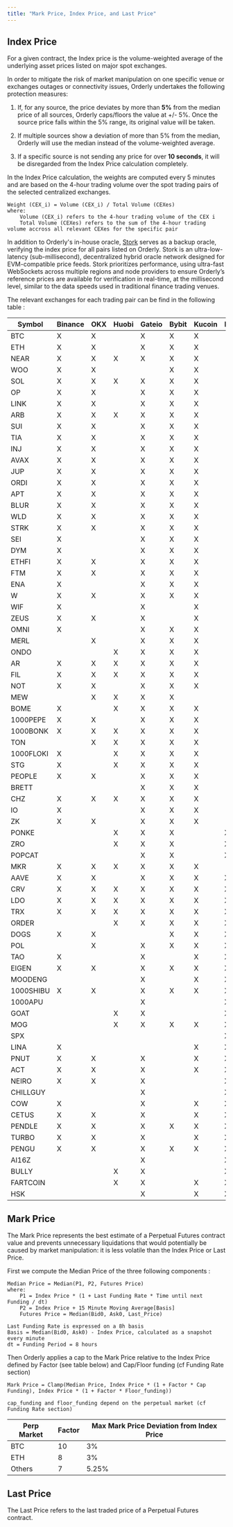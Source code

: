 ```yaml
---
title: "Mark Price, Index Price, and Last Price"
---
```


## Index Price

For a given contract, the Index price is the volume-weighted average of the underlying asset prices listed on major spot exchanges.

In order to mitigate the risk of market manipulation on one specific venue or exchanges outages or connectivity issues, Orderly undertakes the following protection measures:

1. If, for any source, the price deviates by more than **5%** from the median price of all sources, Orderly caps/floors the value at +/- 5%. Once the source price falls within the 5% range, its original value will be taken.

2. If multiple sources show a deviation of more than 5% from the median, Orderly will use the median instead of the volume-weighted average.

3. If a specific source is not sending any price for over **10 seconds**, it will be disregarded from the Index Price calculation completely.

In the Index Price calculation, the weights are computed every 5 minutes and are based on the 4-hour trading volume over the spot trading pairs of the selected centralized exchanges.

```
Weight (CEX_i) = Volume (CEX_i) / Total Volume (CEXes)
where:
    Volume (CEX_i) refers to the 4-hour trading volume of the CEX i
    Total Volume (CEXes) refers to the sum of the 4-hour trading volume accross all relevant CEXes for the specific pair
```

In addition to Orderly's in-house oracle, [Stork](https://www.stork.network/) serves as a backup oracle, verifying the index price for all pairs listed on Orderly.
Stork is an ultra-low-latency (sub-millisecond), decentralized hybrid oracle network designed for EVM-compatible price feeds. Stork prioritizes performance, using ultra-fast WebSockets across multiple regions and node providers to ensure Orderly’s reference prices are available for verification in real-time, at the millisecond level, similar to the data speeds used in traditional finance trading venues.

The relevant exchanges for each trading pair can be find in the following table :

| Symbol    | Binance | OKX | Huobi | Gateio | Bybit | Kucoin | MEXC | Bitget | BingX | Stork | Pyth |
|-----------|---------|-----|-------|--------|-------|--------|------|--------|-------|-------|------|
| BTC       | X       | X   |       | X      | X     | X      |      |        |       |       |      |
| ETH       | X       | X   |       | X      | X     | X      |      |        |       |       |      |
| NEAR      | X       | X   | X     | X      | X     | X      |      |        |       |       |      |
| WOO       | X       | X   |       |        | X     | X      |      |        |       |       |      |
| SOL       | X       | X   | X     | X      | X     | X      |      |        |       |       |      |
| OP        | X       | X   |       | X      | X     | X      |      |        |       |       |      |
| LINK      | X       | X   |       | X      | X     | X      |      |        |       |       |      |
| ARB       | X       | X   | X     | X      | X     | X      |      |        |       |       |      |
| SUI       | X       | X   |       | X      | X     | X      |      |        |       |       |      |
| TIA       | X       | X   |       | X      | X     | X      |      |        |       |       |      |
| INJ       | X       | X   |       | X      | X     | X      |      |        |       |       |      |
| AVAX      | X       | X   |       | X      | X     | X      |      |        |       |       |      |
| JUP       | X       | X   |       | X      | X     | X      |      |        |       |       |      |
| ORDI      | X       | X   |       | X      | X     | X      |      |        |       |       |      |
| APT       | X       | X   |       | X      | X     | X      |      |        |       |       |      |
| BLUR      | X       | X   |       | X      | X     | X      |      |        |       |       |      |
| WLD       | X       | X   |       | X      | X     | X      |      |        |       |       |      |
| STRK      | X       | X   |       | X      | X     | X      |      |        |       |       |      |
| SEI       | X       |     |       | X      | X     | X      |      |        |       |       |      |
| DYM       | X       |     |       | X      | X     | X      |      |        |       |       |      |
| ETHFI     | X       | X   |       | X      | X     | X      |      |        |       |       |      |
| FTM       | X       | X   |       | X      | X     | X      |      |        |       |       |      |
| ENA       | X       |     |       | X      | X     | X      |      |        |       |       |      |
| W         | X       | X   |       | X      | X     | X      |      |        |       |       |      |
| WIF       | X       |     |       | X      |       | X      |      |        |       |       |      |
| ZEUS      | X       | X   |       | X      |       | X      |      |        |       |       |      |
| OMNI      | X       |     |       | X      | X     | X      |      |        |       |       |      |
| MERL      |         | X   |       | X      | X     | X      |      |        |       |       |      |
| ONDO      |         |     | X     | X      | X     | X      |      |        |       |       |      |
| AR        | X       | X   | X     | X      | X     | X      |      |        |       |       |      |
| FIL       | X       | X   | X     | X      | X     | X      |      |        |       |       |      |
| NOT       | X       | X   |       | X      | X     | X      |      |        |       |       |      |
| MEW       |         | X   | X     | X      | X     |        |      |        |       |       |      |
| BOME      | X       |     | X     | X      | X     | X      |      |        |       |       |      |
| 1000PEPE  | X       | X   |       | X      | X     | X      |      |        |       |       |      |
| 1000BONK  | X       | X   | X     | X      | X     | X      |      |        |       |       |      |
| TON       |         | X   | X     | X      | X     | X      |      |        |       |       |      |
| 1000FLOKI | X       |     | X     | X      | X     | X      |      |        |       |       |      |
| STG       | X       |     | X     | X      | X     | X      |      |        |       |       |      |
| PEOPLE    | X       | X   |       | X      | X     | X      |      |        |       |       |      |
| BRETT     |         |     |       | X      | X     | X      |      |        |       |       |      |
| CHZ       | X       | X   | X     | X      | X     | X      |      |        |       |       |      |
| IO        | X       |     |       | X      | X     | X      |      |        |       |       |      |
| ZK        | X       | X   |       | X      | X     | X      |      |        |       |       |      |
| PONKE     |         |     | X     | X      | X     |        | X    |        |       |       |      |
| ZRO       |         |     | X     | X      | X     |        | X    |        |       |       |      |
| POPCAT    |         |     |       | X      | X     |        | X    |        |       |       |      |
| MKR       | X       | X   | X     | X      | X     | X      |      |        |       |       |      |
| AAVE      | X       | X   |       | X      | X     | X      | X    |        |       |       |      |
| CRV       | X       | X   | X     | X      | X     | X      | X    |        |       |       |      |
| LDO       | X       | X   | X     | X      | X     | X      | X    |        |       |       |      |
| TRX       | X       | X   | X     | X      | X     | X      | X    |        |       |       |      |
| ORDER     |         |     | X     | X      | X     | X      | X    | X      |       |       |      |
| DOGS      | X       | X   |       |        | X     | X      | X    | X      |       |       |      |
| POL       |         | X   |       | X      | X     | X      | X    | X      |       |       |      |
| TAO       | X       |     |       | X      |       | X      | X    | X      |       |       |      |
| EIGEN     | X       | X   |       | X      | X     | X      | X    | X      |       |       |      |
| MOODENG   |         |     |       | X      |       | X      | X    | X      |       |       |      |
| 1000SHIBU | X       | X   |       | X      | X     | X      | X    | X      |       |       |      |
| 1000APU   |         |     |       | X      |       |        | X    | X      |       |       |      |
| GOAT      |         |     | X     | X      |       |        | X    |        |       |       |      |
| MOG       |         |     | X     | X      | X     | X      | X    | X      | X     |       |      |
| SPX       |         |     |       |        |       |        | X    |        | X     | X     |      |
| LINA      | X       |     |       |        |       | X      | X    | X      | X     |       |      |
| PNUT      | X       | X   |       | X      |       | X      | X    | X      | X     |       |      |
| ACT       | X       | X   |       | X      |       | X      | X    | X      | X     |       |      |
| NEIRO     | X       | X   |       | X      |       |        | X    | X      | X     |       |      |
| CHILLGUY  |         |     |       | X      |       |        | X    |        | X     | X     |      |
| COW       | X       |     |       | X      |       | X      | X    | X      | X     |       |      |
| CETUS     | X       | X   |       | X      |       | X      | X    | X      |       |       |      |
| PENDLE    | X       | X   |       | X      | X     | X      | X    |        | X     |       |      |
| TURBO     | X       | X   |       | X      |       | X      | X    | X      | X     |       |      |
| PENGU     | X       | X   |       | X      | X     | X      | X    | X      | X     |       |      |
| AI16Z     |         |     |       | X      |       |        | X    |        | X     |       | X    |
| BULLY     |         |     | X     | X      |       |        | X    |        | X     |       |      |
| FARTCOIN  |         |     | X     | X      |       | X      | X    | X      |       |       |      |
| HSK       |         |     |       | X      |       | X      | X    |        | X     |       |      |

## Mark Price

The Mark Price represents the best estimate of a Perpetual Futures contract value and prevents unnecessary liquidations that would potentially be caused by market manipulation: it is less volatile than the Index Price or Last Price.

First we compute the Median Price of the three following components :

```
Median Price = Median(P1, P2, Futures Price)
where:
    P1 = Index Price * (1 + Last Funding Rate * Time until next Funding / dt)
    P2 = Index Price + 15 Minute Moving Average[Basis]
    Futures Price = Median(Bid0, Ask0, Last_Price)

Last Funding Rate is expressed on a 8h basis
Basis = Median(Bid0, Ask0) - Index Price, calculated as a snapshot every minute
dt = Funding Period = 8 hours

```

Then Orderly applies a cap to the Mark Price relative to the Index Price defined by Factor (see table below) and Cap/Floor funding (cf Funding Rate section)

```
Mark Price = Clamp(Median Price, Index Price * (1 + Factor * Cap Funding), Index Price * (1 + Factor * Floor_funding))

cap_funding and floor_funding depend on the perpetual market (cf Funding Rate section)
```

| Perp Market | Factor | Max Mark Price Deviation from Index Price |
| ----------- | ------ | ----------------------------------------- |
| BTC         | 10     | 3%                                        |
| ETH         | 8      | 3%                                        |
| Others      | 7      | 5.25%                                     |

## Last Price

The Last Price refers to the last traded price of a Perpetual Futures contract.
